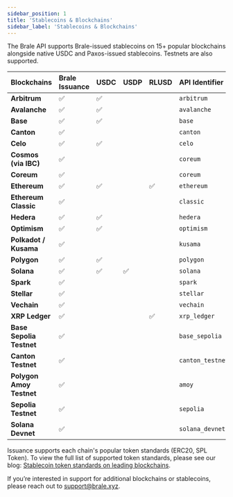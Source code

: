 ```yaml
---
sidebar_position: 1
title: 'Stablecoins & Blockchains'
sidebar_label: 'Stablecoins & Blockchains'
---
```


<p class="intro-subheading">
  The Brale API supports Brale-issued stablecoins on 15+ popular blockchains alongside native USDC
  and Paxos-issued stablecoins. Testnets are also supported.
</p>

| Blockchains              | Brale Issuance | USDC | USDP | RLUSD | API Identifier   |
| :----------------------- | :------------- | :--- | :--- | :---- | :--------------- |
| **Arbitrum**             | ✅             | ✅   |      |       | `arbitrum`       |
| **Avalanche**            | ✅             | ✅   |      |       | `avalanche`      |
| **Base**                 | ✅             | ✅   |      |       | `base`           |
| **Canton**               | ✅             |      |      |       | `canton`         |
| **Celo**                 | ✅             | ✅   |      |       | `celo`           |
| **Cosmos (via IBC)**     | ✅             |      |      |       | `coreum`         |
| **Coreum**               | ✅             |      |      |       | `coreum`         |
| **Ethereum**             | ✅             | ✅   |      | ✅    | `ethereum`       |
| **Ethereum Classic**     | ✅             |      |      |       | `classic`        |
| **Hedera**               | ✅             | ✅   |      |       | `hedera`         |
| **Optimism**             | ✅             | ✅   |      |       | `optimism`       |
| **Polkadot / Kusama**    | ✅             |      |      |       | `kusama`         |
| **Polygon**              | ✅             | ✅   |      |       | `polygon`        |
| **Solana**               | ✅             | ✅   | ✅   |       | `solana`         |
| **Spark**                | ✅             |      |      |       | `spark`          |
| **Stellar**              | ✅             |      |      |       | `stellar`        |
| **Vechain**              | ✅             |      |      |       | `vechain`        |
| **XRP Ledger**           | ✅             |      |      | ✅    | `xrp_ledger`     |
| **Base Sepolia Testnet** | ✅             |      |      |       | `base_sepolia`   |
| **Canton Testnet**       | ✅             |      |      |       | `canton_testnet` |
| **Polygon Amoy Testnet** | ✅             |      |      |       | `amoy`           |
| **Sepolia Testnet**      | ✅             |      |      |       | `sepolia`        |
| **Solana Devnet**        | ✅             |      |      |       | `solana_devnet`  |

Issuance supports each chain's popular token standards (ERC20, SPL Token). To view the full list of supported token standards, please see our blog: [Stablecoin token standards on leading blockchains](https://brale.xyz/blog/stablecoin-token-standards-on-leading-blockchains).

If you’re interested in support for additional blockchains or stablecoins, please reach out to support@brale.xyz.

